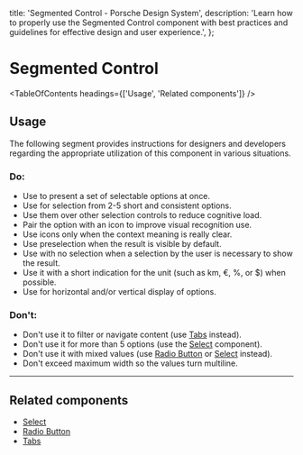 
  title: 'Segmented Control - Porsche Design System',
  description:
    'Learn how to properly use the Segmented Control component with best practices and guidelines for effective design and user experience.',
};

# Segmented Control <ComponentStatus tagName="p-segmented-control"></ComponentStatus>

<TableOfContents headings={['Usage', 'Related components']} />

## Usage

The following segment provides instructions for designers and developers regarding the appropriate utilization of this
component in various situations.

### Do:

- Use to present a set of selectable options at once.
- Use for selection from 2-5 short and consistent options.
- Use them over other selection controls to reduce cognitive load.
- Pair the option with an icon to improve visual recognition use.
- Use icons only when the context meaning is really clear.
- Use preselection when the result is visible by default.
- Use with no selection when a selection by the user is necessary to show the result.
- Use it with a short indication for the unit (such as km, €, %, or $) when possible.
- Use for horizontal and/or vertical display of options.

### Don't:

- Don't use it to filter or navigate content (use [Tabs](/components/tabs/) instead).
- Don't use it for more than 5 options (use the [Select](/components/select-wrapper/) component).
- Don't use it with mixed values (use [Radio Button](/components/radio-button-wrapper/) or
  [Select](/components/select-wrapper/) instead).
- Don't exceed maximum width so the values turn multiline.

---

## Related components

- [Select](/components/select-wrapper/)
- [Radio Button](/components/radio-button-wrapper/)
- [Tabs](/components/tabs/)
